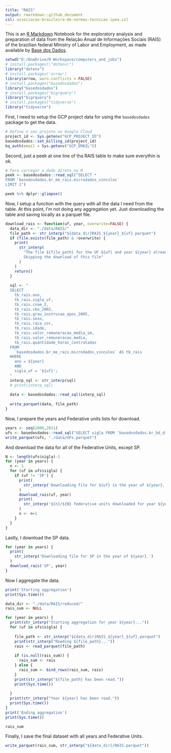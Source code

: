 ```yaml
---
title: "RAIS"
output: rmarkdown::github_document
csl: associacao-brasileira-de-normas-tecnicas-ipea.csl
---
```


This is an [R Markdown](http://rmarkdown.rstudio.com) Notebook for the exploratory analysis and preparation of data from the Relação Anual de Informações Sociais (RAIS) of the brazilian federal Ministry of Labor and Employment, as made available by [Base dos Dados](https://basedosdados.org/).

```r
setwd("D:/OneDrive/R Workspace/computers_and_jobs")
# install.packages(\"dotenv\")
library("dotenv")
# install.packages('arrow')
library(arrow, warn.conflicts = FALSE)
# install.packages("basedosdados")
library("basedosdados")
# install.packages("bigrquery")
library("bigrquery")
# install.packages("tidyverse")
library("tidyverse")
```
First, I need to setup the GCP project data for using the `basedosdados` package to get the data.

```r
# Defina o seu projeto no Google Cloud
project_id <- Sys.getenv("GCP_PROJECT_ID")
basedosdados::set_billing_id(project_id)
bq_auth(email = Sys.getenv("GCP_EMAIL"))
```
Second, just a peek at one line of tha RAIS table to make sure everythin is ok.

```r
# Para carregar o dado direto no R
peek <- basedosdados::read_sql("SELECT *
FROM `basedosdados.br_me_rais.microdados_vinculos`
LIMIT 1")
```


```r
peek %>% dplyr::glimpse()
```

Now, I setup a function with the query with all the data I need from the table. At this point, I'm not doing any aggregation yet. Just downloading the table and saving locally as a parquet file.

```r
download_rais <- function(uf, year, overwrite=FALSE) {
  data_dir <- "./data/RAIS/"
  file_path <- str_interp("${data_dir}RAIS_${year}_${uf}.parquet")
  if (file.exists(file_path) & !overwrite) {
    print(
      str_interp(
        "The file ${file_path} for the UF ${uf} and year ${year} already exists.
        Skipping the download of this file"
      )
    )
    return()
  }
  
  sql <- "
  SELECT
    tb_rais.ano,
    tb_rais.sigla_uf,
    tb_rais.cnae_2,
    tb_rais.cbo_2002,
    tb_rais.grau_instrucao_apos_2005,
    tb_rais.sexo,
    tb_rais.raca_cor,
    tb_rais.idade,
    tb_rais.valor_remuneracao_media_sm,
    tb_rais.valor_remuneracao_media,
    tb_rais.quantidade_horas_contratadas
  FROM
    `basedosdados.br_me_rais.microdados_vinculos` AS tb_rais
  WHERE
    ano = ${year}
    AND
    sigla_uf = '${uf}';
  "
  interp_sql <- str_interp(sql)
  # print(interp_sql)
  
  data <- basedosdados::read_sql(interp_sql)
  
  write_parquet(data, file_path)
}
```

Now, I prepare the years and Federative units lists for download.

```r
years <- seq(2006,2021)
ufs <- basedosdados::read_sql("SELECT sigla FROM `basedosdados.br_bd_diretorios_brasil.uf`")
write_parquet(ufs, "./data/UFs.parquet")
```

And download the data for all of the Federative Units, except SP.

```r
N <- length(ufs$sigla)-1
for (year in years) {
  n <- 1
  for (uf in ufs$sigla) {
    if (uf != 'SP') {
      print(
        str_interp('Downloading file for ${uf} in the year of ${year}.')
      )
      download_rais(uf, year)
      print(
        str_interp('${n}/${N} federative units downloaded for year ${year}.')
      )
      n <- n+1
    }
  }
}
```
Lastly, I download the SP data.

```r
for (year in years) {
  print(
    str_interp('Downloading file for SP in the year of ${year}.')
  )
  download_rais('SP', year)
}
```

Now I aggregate the data.

```r
print('Starting aggregation')
print(Sys.time())

data_dir <- "./data/RAIS/reduced/"
rais_sum <- NULL

for (year in years) {
  print(str_interp("Starting aggregation for year ${year}..."))
  for (uf in ufs$sigla) {
  
    file_path <- str_interp("${data_dir}RAIS_${year}_${uf}.parquet")
    print(str_interp("Reading ${file_path}..."))
    rais <- read_parquet(file_path)
    
    if (is.null(rais_sum)) {
      rais_sum <- rais
    } else {
      rais_sum <- bind_rows(rais_sum, rais)
    }
    print(str_interp("${file_path} has been read."))
    print(Sys.time())
  
  }
  print(str_interp("Year ${year} has been read."))
  print(Sys.time())
}
print('Ending aggregation')
print(Sys.time())

rais_sum
```

Finally, I save the final dataset with all years and Federative Units.

```r
write_parquet(rais_sum, str_interp("${data_dir}/RAIS.parquet"))
```

